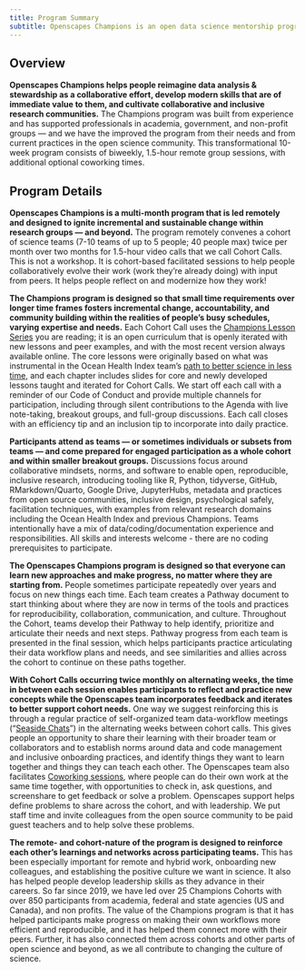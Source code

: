 ```yaml
---
title: Program Summary
subtitle: Openscapes Champions is an open data science mentorship program for science teams
---
```


## Overview

**Openscapes Champions helps people reimagine data analysis & stewardship as a collaborative effort, develop modern skills that are of immediate value to them, and cultivate collaborative and inclusive research communities.** The Champions program was built from experience and has supported professionals in academia, government, and non-profit groups — and we have the improved the program from their needs and from current practices in the open science community. This transformational 10-week program consists of biweekly, 1.5-hour remote group sessions, with additional optional coworking times.

## Program Details

```{=html}
<!---
*For Openscapes at a glance, check out our [**overview slides**]  (https://docs.google.com/presentation/d/1lUEak4B2YFpkG_zaW0Ge_gpBWOyPo1Vd-AGTuO5mh7Y/edit#slide=id.gb1d0505bec_0_0). TODO UPDATE,video.*
--->
```
**Openscapes Champions is a multi-month program that is led remotely and designed to ignite incremental and sustainable change within research groups --- and beyond.** The program remotely convenes a cohort of science teams (7-10 teams of up to 5 people; 40 people max) twice per month over two months for 1.5-hour video calls that we call Cohort Calls. This is not a workshop. It is cohort-based facilitated sessions to help people collaboratively evolve their work (work they’re already doing) with input from peers. It helps people reflect on and modernize how they work!

**The Champions program is designed so that small time requirements over longer time frames fosters incremental change, accountability, and community building within the realities of people's busy schedules, varying expertise and needs.** Each Cohort Call uses the [Champions Lesson Series](https://openscapes.github.io/series) you are reading; it is an open curriculum that is openly iterated with new lessons and peer examples, and with the most recent version always available online. The core lessons were originally based on what was instrumental in the Ocean Health Index team's [path to better science in less time](https://www.nature.com/articles/s41559-017-0160), and each chapter includes slides for core and newly developed lessons taught and iterated for Cohort Calls. We start off each call with a reminder of our Code of Conduct and provide multiple channels for participation, including through silent contributions to the Agenda with live note-taking, breakout groups, and full-group discussions. Each call closes with an efficiency tip and an inclusion tip to incorporate into daily practice.

**Participants attend as teams — or sometimes individuals or subsets from teams — and come prepared for engaged participation as a whole cohort and within smaller breakout groups.** Discussions focus around collaborative mindsets, norms, and software to enable open, reproducible, inclusive research, introducing tooling like R, Python, tidyverse, GitHub, RMarkdown/Quarto, Google Drive, JupyterHubs, metadata and practices from open source communities, inclusive design, psychological safely, facilitation techniques, with examples from relevant research domains including the Ocean Health Index and previous Champions. Teams intentionally have a mix of data/coding/documentation experience and responsibilities. All skills and interests welcome - there are no coding prerequisites to participate. <!---Importantly, research group leads (faculty, lecturers, program managers, etc.) and members (students, analysts, lab managers, etc.) participate together so that 1) everyone sees and values what is possible with open science; 2) leads enable members to invest time to learn skills and develop shared workflows; 3) members have guidance, agency, and support to incorporate concepts into their work; and 4) everyone becomes Champions for open data science, strengthening the community of practice within the research group and beyond. --->

**The Openscapes Champions program is designed so that everyone can learn new approaches and make progress, no matter where they are starting from.** People sometimes participate repeatedly over years and focus on new things each time. Each team creates a Pathway document to start thinking about where they are now in terms of the tools and practices for reproducibility, collaboration, communication, and culture. Throughout the Cohort, teams develop their Pathway to help identify, prioritize and articulate their needs and next steps. Pathway progress from each team is presented in the final session, which helps participants practice articulating their data workflow plans and needs, and see similarities and allies across the cohort to continue on these paths together.

**With Cohort Calls occurring twice monthly on alternating weeks, the time in between each session enables participants to reflect and practice new concepts while the Openscapes team incorporates feedback and iterates to better support cohort needs.** One way we suggest reinforcing this is through a regular practice of self-organized team data-workflow meetings ("[Seaside Chats](https://openscapes.github.io/supercharge-research/)") in the alternating weeks between cohort calls. This gives people an opportunity to share their learning with their broader team or collaborators and to establish norms around data and code management and inclusive onboarding practices, and identify things they want to learn together and things they can teach each other. The Openscapes team also facilitates [Coworking sessions](https://onlinelibrary.wiley.com/doi/10.1002/ece3.11341), where people can do their own work at the same time together, with opportunities to check in, ask questions, and screenshare to get feedback or solve a problem. Openscapes support helps define problems to share across the cohort, and with leadership. We put staff time and invite colleagues from the open source community to be paid guest teachers and to help solve these problems.

**The remote- and cohort-nature of the program is designed to reinforce each other's learnings and networks across participating teams.** This has been especially important for remote and hybrid work, onboarding new colleagues, and establishing the positive culture we want in science. It also has helped people develop leadership skills as they advance in their careers. So far since 2019, we have led over 25 Champions Cohorts with over 850 participants from academia, federal and state agencies (US and Canada), and non profits. The value of the Champions program is that it has helped participants make progress on making their own workflows more efficient and reproducible, and it has helped them connect more with their peers. Further, it has also connected them across cohorts and other parts of open science and beyond, as we all contribute to changing the culture of science.

<br>

```{=html}
<!--- TODO add quotes

>*"This program has honestly completely re-made how I think about my science. Openscapes is a supportive training course for moving your research group toward open science, that meets you where you are."* **--- Dr. Chelsea Wood, University of Washington**

>*"Openscapes has created a new way of thinking about merging empathy and science. That's an invaluable gift to me."* **--- Dr. Halley Froehlich, University of California Santa Barbara**


>*"My group needs to collaborate better and \[Openscapes\] provided good exposure to tools and mindsets that facilitate open science."* **--- Lead at NOAA Northeast Fisheries Science Center (NEFSC)**

--->
```
